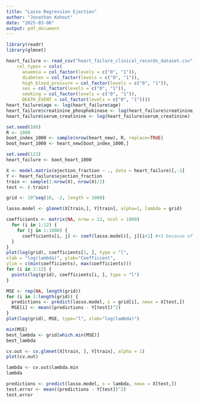 ---
title: "Lasso Regression Ejection"
author: "Jonathan Kohout"
date: "2025-03-06"
output: pdf_document
---

```{r}
library(readr)
library(glmnet)
```

```{r}
heart_failure <- read_csv("heart_failure_clinical_records_dataset.csv", 
    col_types = cols(
      anaemia = col_factor(levels = c("0", "1")), 
      diabetes = col_factor(levels = c("0", "1")), 
      high_blood_pressure = col_factor(levels = c("0", "1")), 
      sex = col_factor(levels = c("0", "1")), 
      smoking = col_factor(levels = c("0", "1")), 
      DEATH_EVENT = col_factor(levels = c("0", "1"))))
heart_failure$age <- log(heart_failure$age)
heart_failure$creatinine_phosphokinase <- log(heart_failure$creatinine_phosphokinase)
heart_failure$serum_creatinine <- log(heart_failure$serum_creatinine)
```

```{r}
set.seed(100)
R <- 1000
boot_index_1000 <- sample(nrow(heart_new), R, replace=TRUE)
boot_heart_1000 <- heart_new[boot_index_1000,]
```

```{r}
set.seed(123)
heart_failure <- boot_heart_1000

X <- model.matrix(ejection_fraction ~ ., data = heart_failure)[,-1]
Y <- heart_failure$ejection_fraction
train <- sample(1:nrow(X), nrow(X)/2)
test <- (-train)

grid <- 10^seq(10, -2, length = 1000)

lasso.model <- glmnet(X[train,], Y[train], alpha=1, lambda = grid)

```

```{r}
coefficients <- matrix(NA, nrow = 12, ncol = 1000)
  for (i in 1:12) {
    for (j in 1:1000) {
      coefficients[i, j] <- coef(lasso.model)[, j][i+1] #+1 because of the intercept
  }
}
plot(log(grid), coefficients[1, ], type = "l",
xlab = "log(lambda)", ylab="Coefficient",
ylim = c(min(coefficients), max(coefficients)))
for (i in 2:12) {
  points(log(grid), coefficients[i, ], type = "l")
}
```

```{r}
MSE <- rep(NA, length(grid))
for (i in 1:length(grid)) {
  predictions <- predict(lasso.model, s = grid[i], newx = X[test,])
  MSE[i] <- mean((predictions - Y[test])^2)
}
plot(log(grid), MSE, type="l", xlab="log(lambda)")
```

```{r}
min(MSE)
best_lambda <- grid[which.min(MSE)]
best_lambda
```

```{r}
cv.out <- cv.glmnet(X[train, ], Y[train], alpha = 1)
plot(cv.out)
```

```{r}
lambda <- cv.out$lambda.min
lambda
```

```{r}
predictions <- predict(lasso.model, s = lambda, newx = X[test,])
test.error <- mean((predictions - Y[test])^2)
test.error
```
